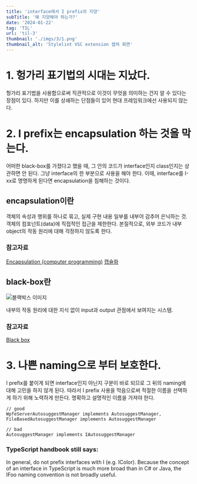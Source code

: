 ```yaml
---
title: 'interface에서 I prefix의 지양'
subTitle: '왜 지양해야 하는가?'
date: '2024-01-22'
tag: 'TIL'
url: 'til-3'
thumbnail: './imgs/3/1.png'
thumbnail_alt: 'Stylelint VSC extension 캡쳐 화면'
---
```


# 1. 헝가리 표기법의 시대는 지났다.

헝가리 표기법을 사용함으로써 직관적으로 이것이 무엇을 의미하는 건지 알 수 있다는 장점이 있다.
하지만 이를 상쇄하는 단점들이 있어 현대 프레임워크에선 사용되지 않는다.

# 2. I prefix는 encapsulation 하는 것을 막는다.

어떠한 black-box를 가졌다고 했을 때, 그 안의 코드가 interface인지 class인지는 상관하면 안 된다. 그냥 interface의 한 부분으로 사용을 해야 한다.
이때, interface를 I-xx로 명명하게 된다면 encapsulation을 침해하는 것이다.

## encapsulation이란

객체의 속성과 행위를 하나로 묶고, 실제 구현 내용 일부를 내부어 감추어 은닉하는 것.
객체의 컴포넌트(data)에 직접적인 접근을 제한한다.
본질적으로, 외부 코드가 내부 object의 작동 원리에 대해 걱정하지 않도록 한다.

### 참고자료

[Encapsulation (computer programming)](<https://en.wikipedia.org/wiki/Encapsulation_(computer_programming)>)
[캡슐화](https://ko.wikipedia.org/wiki/캡슐화)

## black-box란

![블랙박스 이미지](./imgs/3/2.png)

내부의 작동 원리에 대한 지식 없이 input과 output 관점에서 보여지는 시스템.

### 참고자료

[Black box](https://en.wikipedia.org/wiki/Black_box)

# 3. 나쁜 naming으로 부터 보호한다.

I prefix를 붙이게 되면 interface인지 아닌지 구분이 바로 되므로 그 뒤의 naming에 대해 고민을 하지 않게 된다.
따라서 I prefix 사용을 막음으로써 적절한 이름을 선택하게 하기 위해 노력하게 만든다.
명확하고 설명적인 이름을 가져야 한다.

```tsx
// good
WpfeServerAutosuggestManager implements AutosuggestManager,
FileBasedAutosuggestManager implements AutosuggestManager

// bad
AutosuggestManager implements IAutosuggestManager
```

### TypeScript handbook still says:

In general, do not prefix interfaces with I (e.g. IColor). Because the concept of an interface in TypeScript is much more broad than in C# or Java, the IFoo naming convention is not broadly useful.
